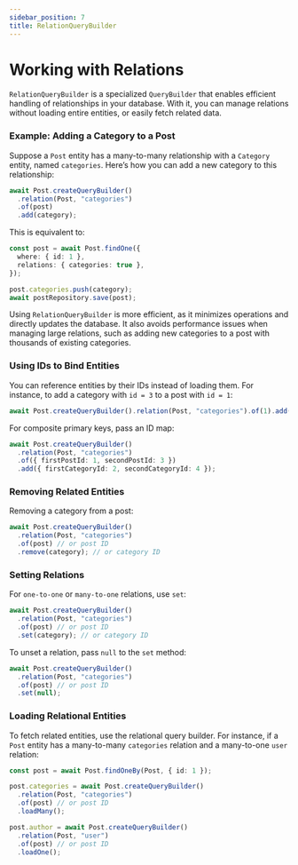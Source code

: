 ```yaml
---
sidebar_position: 7
title: RelationQueryBuilder
---
```


# Working with Relations

`RelationQueryBuilder` is a specialized `QueryBuilder` that enables efficient handling of relationships in your database. With it, you can manage relations without loading entire entities, or easily fetch related data.

### Example: Adding a Category to a Post

Suppose a `Post` entity has a many-to-many relationship with a `Category` entity, named `categories`. Here’s how you can add a new category to this relationship:

```typescript
await Post.createQueryBuilder()
  .relation(Post, "categories")
  .of(post)
  .add(category);
```

This is equivalent to:

```typescript
const post = await Post.findOne({
  where: { id: 1 },
  relations: { categories: true },
});

post.categories.push(category);
await postRepository.save(post);
```

Using `RelationQueryBuilder` is more efficient, as it minimizes operations and directly updates the database. It also avoids performance issues when managing large relations, such as adding new categories to a post with thousands of existing categories.

### Using IDs to Bind Entities

You can reference entities by their IDs instead of loading them. For instance, to add a category with `id = 3` to a post with `id = 1`:

```typescript
await Post.createQueryBuilder().relation(Post, "categories").of(1).add(3);
```

For composite primary keys, pass an ID map:

```typescript
await Post.createQueryBuilder()
  .relation(Post, "categories")
  .of({ firstPostId: 1, secondPostId: 3 })
  .add({ firstCategoryId: 2, secondCategoryId: 4 });
```

### Removing Related Entities

Removing a category from a post:

```typescript
await Post.createQueryBuilder()
  .relation(Post, "categories")
  .of(post) // or post ID
  .remove(category); // or category ID
```

### Setting Relations

For `one-to-one` or `many-to-one` relations, use `set`:

```typescript
await Post.createQueryBuilder()
  .relation(Post, "categories")
  .of(post) // or post ID
  .set(category); // or category ID
```

To unset a relation, pass `null` to the `set` method:

```typescript
await Post.createQueryBuilder()
  .relation(Post, "categories")
  .of(post) // or post ID
  .set(null);
```

### Loading Relational Entities

To fetch related entities, use the relational query builder. For instance, if a `Post` entity has a many-to-many `categories` relation and a many-to-one `user` relation:

```typescript
const post = await Post.findOneBy(Post, { id: 1 });

post.categories = await Post.createQueryBuilder()
  .relation(Post, "categories")
  .of(post) // or post ID
  .loadMany();

post.author = await Post.createQueryBuilder()
  .relation(Post, "user")
  .of(post) // or post ID
  .loadOne();
```
